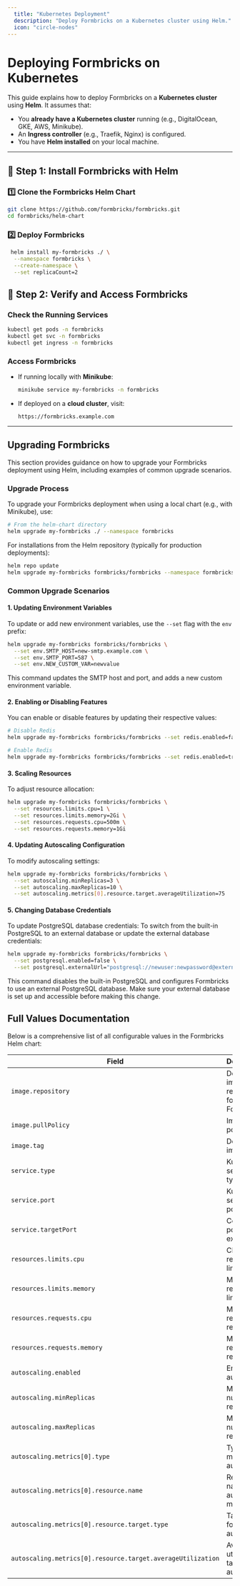 ```yaml
---
  title: "Kubernetes Deployment"
  description: "Deploy Formbricks on a Kubernetes cluster using Helm."
  icon: "circle-nodes"
---
```


# Deploying Formbricks on Kubernetes

This guide explains how to deploy Formbricks on a **Kubernetes cluster** using **Helm**. It assumes that:
- You **already have a Kubernetes cluster** running (e.g., DigitalOcean, GKE, AWS, Minikube).
- An **Ingress controller** (e.g., Traefik, Nginx) is configured.
- You have **Helm installed** on your local machine.

---

## 🚀 **Step 1: Install Formbricks with Helm**

### **1️⃣ Clone the Formbricks Helm Chart**
```sh
git clone https://github.com/formbricks/formbricks.git
cd formbricks/helm-chart
```

### **2️⃣ Deploy Formbricks**
```sh
 helm install my-formbricks ./ \
  --namespace formbricks \
  --create-namespace \
  --set replicaCount=2
```


## 🎯 **Step 2: Verify and Access Formbricks**
### **Check the Running Services**
```sh
kubectl get pods -n formbricks
kubectl get svc -n formbricks
kubectl get ingress -n formbricks
```

### **Access Formbricks**
- If running locally with **Minikube**:
  ```sh
  minikube service my-formbricks -n formbricks
  ```
- If deployed on a **cloud cluster**, visit:
  ```
  https://formbricks.example.com
  ```

---

## Upgrading Formbricks

This section provides guidance on how to upgrade your Formbricks deployment using Helm, including examples of common upgrade scenarios.

### Upgrade Process

To upgrade your Formbricks deployment when using a local chart (e.g., with Minikube), use:

```bash
# From the helm-chart directory
helm upgrade my-formbricks ./ --namespace formbricks
```

For installations from the Helm repository (typically for production deployments):
```bash
helm repo update
helm upgrade my-formbricks formbricks/formbricks --namespace formbricks
```

### Common Upgrade Scenarios

#### 1. Updating Environment Variables

To update or add new environment variables, use the `--set` flag with the `env` prefix:

```bash
helm upgrade my-formbricks formbricks/formbricks \
  --set env.SMTP_HOST=new-smtp.example.com \
  --set env.SMTP_PORT=587 \
  --set env.NEW_CUSTOM_VAR=newvalue
```

This command updates the SMTP host and port, and adds a new custom environment variable.

#### 2. Enabling or Disabling Features

You can enable or disable features by updating their respective values:

```bash
# Disable Redis
helm upgrade my-formbricks formbricks/formbricks --set redis.enabled=false

# Enable Redis
helm upgrade my-formbricks formbricks/formbricks --set redis.enabled=true
```

#### 3. Scaling Resources

To adjust resource allocation:

```bash
helm upgrade my-formbricks formbricks/formbricks \
  --set resources.limits.cpu=1 \
  --set resources.limits.memory=2Gi \
  --set resources.requests.cpu=500m \
  --set resources.requests.memory=1Gi
```

#### 4. Updating Autoscaling Configuration

To modify autoscaling settings:

```bash
helm upgrade my-formbricks formbricks/formbricks \
  --set autoscaling.minReplicas=3 \
  --set autoscaling.maxReplicas=10 \
  --set autoscaling.metrics[0].resource.target.averageUtilization=75
```

#### 5. Changing Database Credentials

To update PostgreSQL database credentials:
To switch from the built-in PostgreSQL to an external database or update the external database credentials:

```bash
helm upgrade my-formbricks formbricks/formbricks \
  --set postgresql.enabled=false \
  --set postgresql.externalUrl="postgresql://newuser:newpassword@external-postgres-host:5432/newdatabase"
```

This command disables the built-in PostgreSQL and configures Formbricks to use an external PostgreSQL database. Make sure your external database is set up and accessible before making this change.



## Full Values Documentation

Below is a comprehensive list of all configurable values in the Formbricks Helm chart:

| Field                                                       | Description                                | Default                         |
| ----------------------------------------------------------- | ------------------------------------------ | ------------------------------- |
| `image.repository`                                          | Docker image repository for Formbricks     | `ghcr.io/formbricks/formbricks` |
| `image.pullPolicy`                                          | Image pull policy                          | `IfNotPresent`                  |
| `image.tag`                                                 | Docker image tag                           | `"2.6.0"`                       |
| `service.type`                                              | Kubernetes service type                    | `ClusterIP`                     |
| `service.port`                                              | Kubernetes service port                    | `80`                            |
| `service.targetPort`                                        | Container port to expose                   | `3000`                          |
| `resources.limits.cpu`                                      | CPU resource limit                         | `500m`                          |
| `resources.limits.memory`                                   | Memory resource limit                      | `1Gi`                           |
| `resources.requests.cpu`                                    | Memory resource request                    | `null`                          |
| `resources.requests.memory`                                 | Memory resource request                    | `null`                          |
| `autoscaling.enabled`                                       | Enable autoscaling                         | `false`                         |
| `autoscaling.minReplicas`                                   | Minimum number of replicas                 | `1`                             |
| `autoscaling.maxReplicas`                                   | Maximum number of replicas                 | `5`                             |
| `autoscaling.metrics[0].type`                               | Type of metric for autoscaling             | `Resource`                      |
| `autoscaling.metrics[0].resource.name`                      | Resource name for autoscaling metric       | `cpu`                           |
| `autoscaling.metrics[0].resource.target.type`               | Target type for autoscaling                | `Utilization`                   |
| `autoscaling.metrics[0].resource.target.averageUtilization` | Average utilization target for autoscaling | `80`